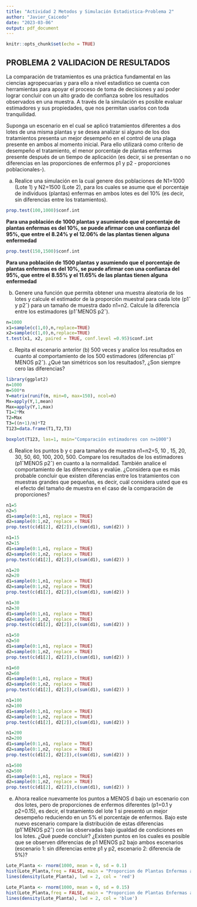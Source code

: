 ```yaml
---
title: "Actividad 2 Metodos y Simulación Estadistica-Problema 2"
author: "Javier_Caicedo"
date: "2023-03-06"
output: pdf_document
---
```


```r
knitr::opts_chunk$set(echo = TRUE)
```

## PROBLEMA 2 VALIDACION DE RESULTADOS

La comparación de tratamientos es una práctica fundamental en las ciencias agropecuarias y para ello a nivel estadístico se cuenta con herramientas para apoyar el proceso de toma de decisiones y así poder lograr concluir con un alto grado de confianza sobre los resultados observados en una muestra. A través de la simulación es posible evaluar estimadores y sus propiedades, que nos permitan usarlos con toda tranquilidad.

Suponga un escenario en el cual se aplicó tratamientos diferentes a dos lotes de una misma plantas y se desea analizar si alguno de los dos tratamientos presenta un mejor desempeño en el control de una plaga presente en ambos al momento inicial. Para ello utilizará como criterio de desempeño el tratamiento, el menor porcentaje de plantas enfermas presente después de un tiempo de aplicación (es decir, si se presentan o no diferencias en las proporciones de enfermos p1 y p2 - proporciones poblacionales-).

a) Realice una simulación en la cual genere dos poblaciones de N1=1000 (Lote 1) y N2=1500 (Lote 2), para los cuales se asume que el porcentaje de individuos (plantas) enfermas en ambos lotes es del 10% (es decir, sin diferencias entre los tratamientos).

```r
prop.test(100,1000)$conf.int

```
**Para una población de 1000 plantas y asumiendo que el porcentaje de plantas enfermas es del 10%, se puede afirmar con una confianza del 95%, que entre el 8.24% y el 12.06% de las plantas tienen alguna enfermedad**

```r
prop.test(150,1500)$conf.int
```

**Para una población de 1500 plantas y asumiendo que el porcentaje de plantas enfermas es del 10%, se puede afirmar con una confianza del 95%, que entre el 8.55% y el 11.65% de las plantas tienen alguna enfermedad**

b) Genere una función que permita obtener una muestra aleatoria de los lotes y calcule el estimador de la proporción muestral para cada lote (p1ˆ y p2ˆ) para un tamaño de muestra dado n1=n2. Calcule la diferencia entre los estimadores (p1ˆMENOS p2ˆ).

```r
n=1000
x1=sample(c(1,0),n,replace=TRUE)
x2=sample(c(1,0),n,replace=TRUE)
t.test(x1, x2, paired = TRUE, conf.level =0.95)$conf.int


```


c) Repita el escenario anterior (b) 500 veces y analice los resultados en cuanto al comportamiento de los 500 estimadores (diferencias p1ˆ MENOS p2ˆ). ¿Qué tan simétricos son los resultados?, ¿Son siempre cero las diferencias?

```r
library(ggplot2)
n=1000                                  
m=500*n                                  
Y=matrix(runif(m, min=0, max=150), ncol=n) 
Mx=apply(Y,1,mean)                        
Max=apply(Y,1,max)                        
T1=2*Mx                                   
T2=Max                                    
T3=((n+1)/n)*T2                           
T123=data.frame(T1,T2,T3)                 

boxplot(T123, las=1, main="Comparación estimadores con n=1000")  
```


d) Realice los puntos b y c para tamaños de muestra n1=n2=5, 10
, 15, 20, 30, 50, 60, 100, 200, 500. Compare los resultados de los estimadores (p1ˆMENOS p2ˆ) en cuanto a la normalidad. También analice el comportamiento de las diferencias y evalúe. ¿Considera que es más probable concluir que existen diferencias entre los tratamientos con muestras grandes que pequeñas, es decir, cuál considera usted que es el efecto del tamaño de muestra en el caso de la comparación de proporciones?

```r
n1=5
n2=5
d1=sample(0:1,n1, replace = TRUE)   
d2=sample(0:1,n2, replace = TRUE) 
prop.test(c(d1[2], d2[2]),c(sum(d1), sum(d2)) )

n1=15
n2=15
d1=sample(0:1,n1, replace = TRUE)   
d2=sample(0:1,n2, replace = TRUE) 
prop.test(c(d1[2], d2[2]),c(sum(d1), sum(d2)) )

n1=20
n2=20
d1=sample(0:1,n1, replace = TRUE)   
d2=sample(0:1,n2, replace = TRUE) 
prop.test(c(d1[2], d2[2]),c(sum(d1), sum(d2)) )

n1=30
n2=30
d1=sample(0:1,n1, replace = TRUE)   
d2=sample(0:1,n2, replace = TRUE) 
prop.test(c(d1[2], d2[2]),c(sum(d1), sum(d2)) )

n1=50
n2=50
d1=sample(0:1,n1, replace = TRUE)   
d2=sample(0:1,n2, replace = TRUE) 
prop.test(c(d1[2], d2[2]),c(sum(d1), sum(d2)) )

n1=60
n2=60
d1=sample(0:1,n1, replace = TRUE)   
d2=sample(0:1,n2, replace = TRUE) 
prop.test(c(d1[2], d2[2]),c(sum(d1), sum(d2)) )

n1=100
n2=100
d1=sample(0:1,n1, replace = TRUE)   
d2=sample(0:1,n2, replace = TRUE) 
prop.test(c(d1[2], d2[2]),c(sum(d1), sum(d2)) )

n1=200
n2=200
d1=sample(0:1,n1, replace = TRUE)   
d2=sample(0:1,n2, replace = TRUE) 
prop.test(c(d1[2], d2[2]),c(sum(d1), sum(d2)) )

n1=500
n2=500
d1=sample(0:1,n1, replace = TRUE)   
d2=sample(0:1,n2, replace = TRUE) 
prop.test(c(d1[2], d2[2]),c(sum(d1), sum(d2)) )
```


e) Ahora realice nuevamente los puntos a MENOS d bajo un escenario con dos lotes, pero de proporciones de enfermos diferentes (p1=0.1 y p2=0.15), es decir, el tratamiento del lote 1 si presentó un mejor desempeño reduciendo en un 5% el porcentaje de enfermos. Bajo este nuevo escenario compare la distribución de estas diferencias (p1ˆMENOS p2ˆ) con las observadas bajo igualdad de condiciones en los lotes. ¿Qué puede concluir? ¿Existen puntos en los cuales es posible que se observen diferencias de p1 MENOS p2 bajo ambos escenarios (escenario 1: sin diferencias entre p1 y p2, escenario 2: diferencia de 5%)?


```r

Lote_Planta <- rnorm(1000, mean = 0, sd = 0.1)
hist(Lote_Planta,freq = FALSE, main = "Proporcion de Plantas Enfermas al p1=0.1", ylab = "Densidad") 
lines(density(Lote_Planta), lwd = 2, col = 'red')

```

```r

Lote_Planta <- rnorm(1000, mean = 0, sd = 0.15)
hist(Lote_Planta,freq = FALSE, main = "Proporcion de Plantas Enfermas al p1=0.15", ylab = "Densidad") 
lines(density(Lote_Planta), lwd = 2, col = 'blue')

```

